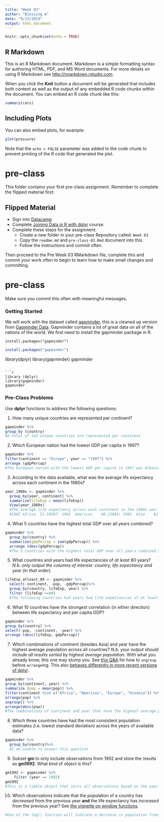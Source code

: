 ```yaml
---
title: "Week 03"
author: "Blessing A"
date: "9/23/2019"
output: html_document
---
```


```r
knitr::opts_chunk$set(echo = TRUE)
```

## R Markdown

This is an R Markdown document. Markdown is a simple formatting syntax for authoring HTML, PDF, and MS Word documents. For more details on using R Markdown see <http://rmarkdown.rstudio.com>.

When you click the **Knit** button a document will be generated that includes both content as well as the output of any embedded R code chunks within the document. You can embed an R code chunk like this:

```r
summary(cars)
```

## Including Plots

You can also embed plots, for example:

```r
plot(pressure)
```

Note that the `echo = FALSE` parameter was added to the code chunk to prevent printing of the R code that generated the plot.



# pre-class


This folder contains your first pre-class assignment. Remember to complete the flipped material first:


## Flipped Material 

- Sign into [Datacamp](https://www.datacamp.com/)
- Complete [Joining Data in R with dplyr](https://www.datacamp.com/courses/joining-data-in-r-with-dplyr) course. 
- Complete these steps for the assignment:
    - Create a new folder in your pre-class Repository called: `Week 03`
    - Copy the `readme.md` and `pre-class-03.Rmd` document into this.
    - Follow the instructions and commit often. 



Then proceed to the Pre Week 03 RMarkdown file, complete this and commit your work often to begin to learn how to make small changes and committing. 


# pre-class


Make sure you commit this often with meaningful messages. 


### Getting Started


We will work with the dataset called [gapminder](https://github.com/jennybc/gapminder), this is a cleaned up version from [Gapminder Data](http://www.gapminder.org/data/). Gapminder contains a lot of great data on all of the nations of the world. We first need to install the gapminder package in R. 

```
install.packages("gapminder")
```

```r
install.packages("gapminder")
```
library(dplyr)
library(gapminder)
gapminder
```

```r
library (dplyr)
library(gapminder)
gapminder
```


### Pre-Class Problems

Use **dplyr** functions to address the following questions:

1. How many unique countries are represented per continent?
```r
gapminder %>%
group_by (country)
#A total of 142 unique countries are represented per continent
```

2. Which European nation had the lowest GDP per capita in 1997?
```r
gapminder %>%
filter(continent == "Europe", year == "1997") %>%
arrange (gdpPercap)
#The European nation with the lowest GDP per capita in 1997 was Albania
```
3. According to the data available, what was the average life expectancy across each continent in the 1980s?
```r
year_1980s <- gapminder %>%
  group_by(year, continent) %>%
  summarize(lifeExp = mean(lifeExp))
  View(year_1980s)
  #The average life expectancy across each continent in the 1980s was:
  #1982	Africa	51.59287; 1982	Americas	66.22884; 1982	Asia	62.61794; 1982	Europe	 72.80640; 1982	Oceania	74.29000; 1987	Africa	53.34479; 1987	Americas	68.09072; 1987	Asia	64.85118;	1987	Europe	73.64217; and 1987	Oceania	75.32000
```

4. What 5 countries have the highest total GDP over all years combined?

```r
gapminder %>%
  group_by(country) %>%
  summarize(gdpPercap = sum(gdpPercap)) %>%
  arrange (desc(gdpPercap))
  #The 5 countries with the highest total GDP over all years combined are: Kuwait, Switzerland, Norway, United States and Canada
```
5. What countries and years had life expectancies of _at least_ 80 years? _N.b. only output the columns of interest: country, life expectancy and year (in that order)._
```r
lifeExp_atleast_80 <- gapminder %>%
  select(-continent, -pop, -gdpPercap)%>%
  group_by(country, lifeExp, year) %>%
  filter (lifeExp >=80)
  #The following countries had years had life expectancies of at least 80years: Australia (2002, 2007); Canada (2007); France (2007); Hong Kong, China (1997, 2002, 2007); Iceland (2002, 2007); Israel (2007); Italy (2002, 2007); Japan (1997, 2002, 2007); New Zealand (2007); Norway (2007); Spain (2007); Sweden (2002, 2007) and Switzerland (2002, 2007) 
  ```
6. What 10 countries have the strongest correlation (in either direction) between life expectancy and per capita GDP?
```r
gapminder %>%
group_by(country) %>%
select(-pop, -continent, -year) %>%
arrange (desc(lifeExp, gdpPercap))
```

7. Which combinations of continent (besides Asia) and year have the highest average population across all countries? _N.b. your output should include all results sorted by highest average population_. With what you already know, this one may stump you. See [this Q&A](http://stackoverflow.com/q/27207963/654296) for how to `ungroup` before `arrange`ing. This also [behaves differently in more recent versions of dplyr](https://github.com/hadley/dplyr/releases/tag/v0.5.0).
```r
gapminder %>%
group_by(continent, year) %>%
summarize (pop = mean(pop)) %>%
filter(continent %in% c("Africa", "Americas", "Europe", "Oceania")) %>%
arrange(pop) %>%
ungroup() %>%
arrange(desc(pop))
#The combinations of continent and year that have the highest average population across all countries are: the Americas (1972-2007)
```

8. Which three countries have had the most consistent population estimates (i.e. lowest standard deviation) across the years of available data? 
```r
gapminder %>%
  group_by(country)%>%
  #I am unable to answer this question
```
9. Subset **gm** to only include observations from 1992 and store the results as **gm1992**. What kind of object is this?
```r
gm1992 <- gapminder %>%
    filter (year == 1992)
gm1992
#This is a tibble object that sorts all observations based on the year 1992
```
10. Which observations indicate that the population of a country has *decreased* from the previous year **and** the life expectancy has *increased* from the previous year? See [the vignette on window functions](https://cran.r-project.org/web/packages/dplyr/vignettes/window-functions.html).
```r
#Use of the lag() function will indicate a decrease in population from the previous year and an increase in life expectancy from the previous year.
```

